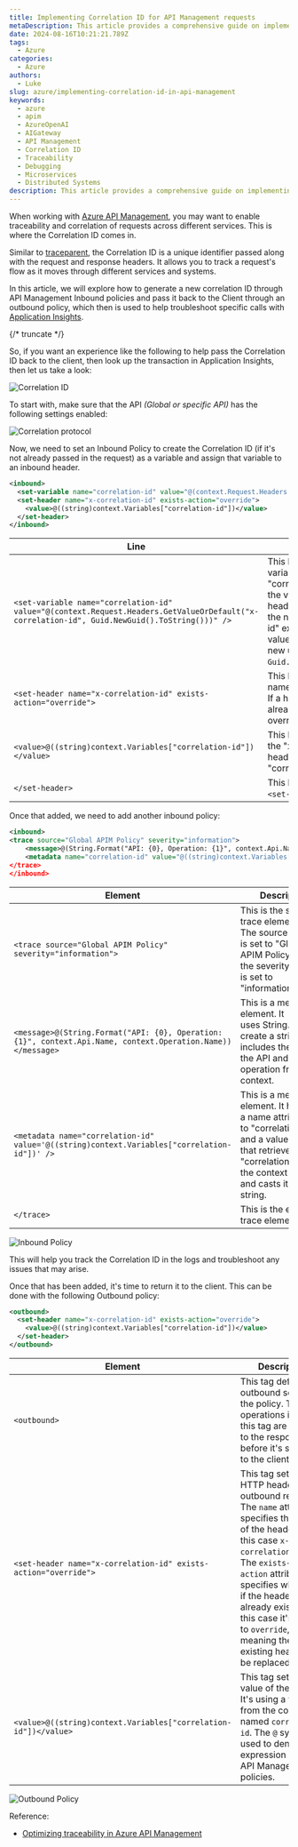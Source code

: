 ```yaml
---
title: Implementing Correlation ID for API Management requests
metaDescription: This article provides a comprehensive guide on implementing correlation IDs in API management systems, enhancing traceability and debugging capabilities.
date: 2024-08-16T10:21:21.789Z
tags:
  - Azure
categories:
  - Azure
authors:
  - Luke
slug: azure/implementing-correlation-id-in-api-management
keywords:
  - azure
  - apim
  - AzureOpenAI
  - AIGateway
  - API Management
  - Correlation ID
  - Traceability
  - Debugging
  - Microservices
  - Distributed Systems
description: This article provides a comprehensive guide on implementing correlation IDs in API management systems, enhancing traceability and debugging capabilities.
---
```


When working with [Azure API Management](https://learn.microsoft.com/azure/api-management/api-management-key-concepts?WT.mc_id=AZ-MVP-5004796), you may want to enable traceability and correlation of requests across different services. This is where the Correlation ID comes in.

Similar to [traceparent](https://www.w3.org/TR/trace-context/#traceparent-header-field-values), the Correlation ID is a unique identifier passed along with the request and response headers. It allows you to track a request's flow as it moves through different services and systems.

In this article, we will explore how to generate a new correlation ID through API Management Inbound policies and pass it back to the Client through an outbound policy, which then is used to help troubleshoot specific calls with [Application Insights](https://learn.microsoft.com/azure/azure-monitor/app/app-insights-overview?WT.mc_id=AZ-MVP-5004796).

{/* truncate */}

So, if you want an experience like the following to help pass the Correlation ID back to the client, then look up the transaction in Application Insights, then let us take a look:

![Correlation ID](images/apim_appin_requesttrace.gif)

To start with, make sure that the API _(Global or specific API)_ has the following settings enabled:

![Correlation protocol](images/apim-appin-trace_verbosity.jpg)

Now, we need to set an Inbound Policy to create the Correlation ID (if it's not already passed in the request) as a variable and assign that variable to an inbound header.

```xml
<inbound>
  <set-variable name="correlation-id" value="@(context.Request.Headers.GetValueOrDefault('x-correlation-id', Guid.NewGuid().ToString()))" />
  <set-header name="x-correlation-id" exists-action="override">
    <value>@((string)context.Variables["correlation-id"])</value>
  </set-header>
</inbound>
```

| **Line** | **Explanation** |
| --- | --- |
| `<set-variable name="correlation-id" value="@(context.Request.Headers.GetValueOrDefault("x-correlation-id", Guid.NewGuid().ToString()))" />` | This line is setting a variable named "correlation-id". It's getting the value from the request headers. If a header with the name "x-correlation-id" exists, it uses that value. If not, it generates a new unique ID using `Guid.NewGuid().ToString()`. |
| `<set-header name="x-correlation-id" exists-action="override">` | This line is setting a header named "x-correlation-id". If a header with this name already exists, it will be overridden. |
| `<value>@((string)context.Variables["correlation-id"])</value>` | This line sets the value of the "x-correlation-id" header to the value of the "correlation-id" variable. |
| `</set-header>` | This line is closing the `<set-header>` tag. |

Once that added, we need to add another inbound policy:

```xml
<inbound>
<trace source="Global APIM Policy" severity="information">
    <message>@(String.Format("API: {0}, Operation: {1}", context.Api.Name, context.Operation.Name))</message>
    <metadata name="correlation-id" value="@((string)context.Variables["correlation-id"])" />
</trace>
</inbound>
```

| **Element**                                                                                                   | **Description**                                                                                                                                                                                |
| --------------------------------------------------------------------------------------------------------- | ------------------------------------------------------------------------------------------------------------------------------------------------------------------------------------------ |
| `<trace source="Global APIM Policy" severity="information">`                                              | This is the start of a trace element. The source attribute is set to "Global APIM Policy" and the severity attribute is set to "information".                                              |
| `<message>@(String.Format("API: {0}, Operation: {1}", context.Api.Name, context.Operation.Name))</message>` | This is a message element. It uses String.Format to create a string that includes the name of the API and the operation from the context.                                                  |
| `<metadata name="correlation-id" value='@((string)context.Variables["correlation-id"])' />`               | This is a metadata element. It has a name attribute set to "correlation-id" and a value attribute that retrieves the "correlation-id" from the context variables and casts it to a string. |
| `</trace>`                                                                                                  | This is the end of the trace element.                                                                                                                                                      |

![Inbound Policy](images/apim-appin-trace_inboundpolicy.jpg)

This will help you track the Correlation ID in the logs and troubleshoot any issues that may arise.

Once that has been added, it's time to return it to the client. This can be done with the following Outbound policy:

```xml
<outbound>
  <set-header name="x-correlation-id" exists-action="override">
    <value>@((string)context.Variables["correlation-id"])</value>
  </set-header>
</outbound>
```

| **Element**                                                          | **Description**                                                                                                                                                                                                                                                                                                       |
| --------------------------------------------------------------- | ----------------------------------------------------------------------------------------------------------------------------------------------------------------------------------------------------------------------------------------------------------------------------------------------------------------- |
| `<outbound>`                                                    | This tag defines the outbound section of the policy. The operations inside this tag are applied to the response before it's sent back to the client.                                                                                                                                                              |
| `<set-header name="x-correlation-id" exists-action="override">` | This tag sets an HTTP header in the outbound response. The `name` attribute specifies the name of the header, in this case `x-correlation-id`. The `exists-action` attribute specifies what to do if the header already exists, in this case it's set to `override`, meaning the existing header will be replaced. |
| `<value>@((string)context.Variables["correlation-id"])</value>` | This tag sets the value of the header. It's using a variable from the context named `correlation-id`. The `@` symbol is used to denote an expression in Azure API Management policies.                                                                                                                            |

![Outbound Policy](images/apim-appin-trace_outboundpolicy.jpg)

Reference: 
* [Optimizing traceability in Azure API Management](https://yourazurecoach.com/2021/01/22/optimizing-api-traceability-in-azure-api-management/)
